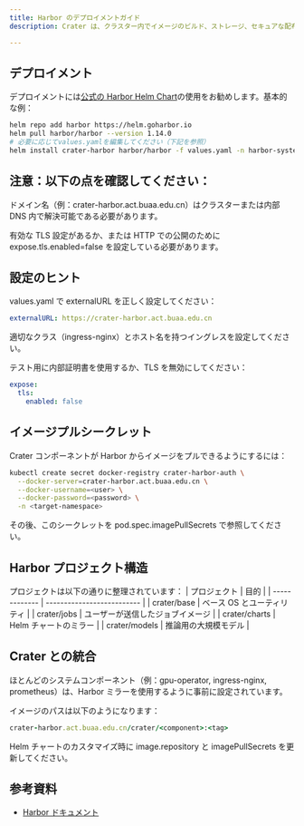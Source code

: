 ```yaml
---
title: Harbor のデプロイメントガイド
description: Crater は、クラスター内でイメージのビルド、ストレージ、セキュアな配布をサポートするために、内部の Harbor レジストリに依存しています。

---
```


## デプロイメント

デプロイメントには[公式の Harbor Helm Chart](https://github.com/goharbor/harbor-helm)の使用をお勧めします。基本的な例：

```bash
helm repo add harbor https://helm.goharbor.io
helm pull harbor/harbor --version 1.14.0
# 必要に応じてvalues.yamlを編集してください（下記を参照）
helm install crater-harbor harbor/harbor -f values.yaml -n harbor-system --create-namespace
```

## 注意：以下の点を確認してください：

ドメイン名（例：crater-harbor.act.buaa.edu.cn）はクラスターまたは内部 DNS 内で解決可能である必要があります。

有効な TLS 設定があるか、または HTTP での公開のために expose.tls.enabled=false を設定している必要があります。

## 設定のヒント
values.yaml で externalURL を正しく設定してください：
```yaml
externalURL: https://crater-harbor.act.buaa.edu.cn
```
適切なクラス（ingress-nginx）とホスト名を持つイングレスを設定してください。

テスト用に内部証明書を使用するか、TLS を無効にしてください：
```yaml
expose:
  tls:
    enabled: false
```

## イメージプルシークレット
Crater コンポーネントが Harbor からイメージをプルできるようにするには：
```bash
kubectl create secret docker-registry crater-harbor-auth \
  --docker-server=crater-harbor.act.buaa.edu.cn \
  --docker-username=<user> \
  --docker-password=<password> \
  -n <target-namespace>
```
その後、このシークレットを pod.spec.imagePullSecrets で参照してください。

## Harbor プロジェクト構造
プロジェクトは以下の通りに整理されています：
| プロジェクト       | 目的                    |
| ------------- | -------------------------- |
| crater/base   | ベース OS とユーティリティ      |
| crater/jobs   | ユーザーが送信したジョブイメージ |
| crater/charts | Helm チャートのミラー        |
| crater/models | 推論用の大規模モデル        |

## Crater との統合
ほとんどのシステムコンポーネント（例：gpu-operator, ingress-nginx, prometheus）は、Harbor ミラーを使用するように事前に設定されています。

イメージのパスは以下のようになります：
```ruby
crater-harbor.act.buaa.edu.cn/crater/<component>:<tag>
```
Helm チャートのカスタマイズ時に image.repository と imagePullSecrets を更新してください。

## 参考資料
* [Harbor ドキュメント](https://goharbor.io/docs/)